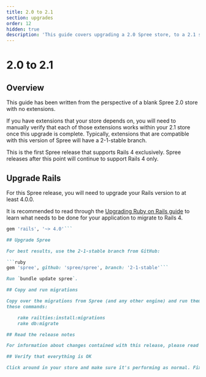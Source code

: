 ```yaml
---
title: 2.0 to 2.1
section: upgrades
order: 12
hidden: true
description: 'This guide covers upgrading a 2.0 Spree store, to a 2.1 store.'
---
```


# 2.0 to 2.1

## Overview

This guide has been written from the perspective of a blank Spree 2.0 store with no extensions.

If you have extensions that your store depends on, you will need to manually verify that each of those extensions works within your 2.1 store once this upgrade is complete. Typically, extensions that are compatible with this version of Spree will have a 2-1-stable branch.

This is the first Spree release that supports Rails 4 exclusively. Spree releases after this point will continue to support Rails 4 only.

## Upgrade Rails

For this Spree release, you will need to upgrade your Rails version to at least 4.0.0.

It is recommended to read through the [Upgrading Ruby on Rails guide](http://guides.rubyonrails.org/upgrading_ruby_on_rails.html#upgrading-%20from-rails-3-2-to-rails-4-0) to learn what needs to be done for your application to migrate to Rails 4.

```ruby
gem 'rails', '~> 4.0'```

## Upgrade Spree

For best results, use the 2-1-stable branch from GitHub:

```ruby
gem 'spree', github: 'spree/spree', branch: '2-1-stable'```

Run `bundle update spree`.

## Copy and run migrations

Copy over the migrations from Spree (and any other engine) and run them using
these commands:

    rake railties:install:migrations
    rake db:migrate

## Read the release notes

For information about changes contained with this release, please read the [2.1.0 Release Notes](http://guides.spreecommerce.org/release_notes/spree_2_1_0.html).

## Verify that everything is OK

Click around in your store and make sure it's performing as normal. Fix any deprecation warnings you see.
```

